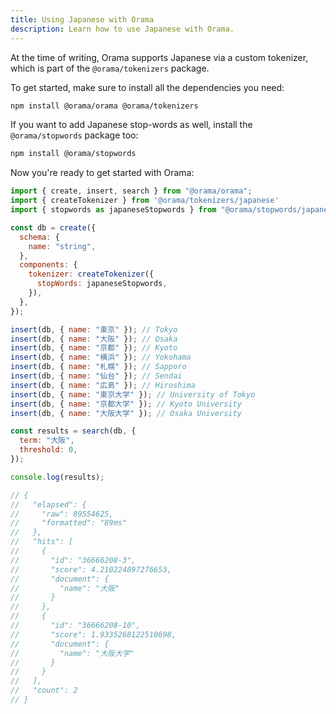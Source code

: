 ```yaml
---
title: Using Japanese with Orama
description: Learn how to use Japanese with Orama.
---
```


At the time of writing, Orama supports Japanese via a custom tokenizer, which is part of the `@orama/tokenizers` package.

To get started, make sure to install all the dependencies you need:

```bash
npm install @orama/orama @orama/tokenizers
```

If you want to add Japanese stop-words as well, install the `@orama/stopwords` package too:

```bash
npm install @orama/stopwords
```

Now you're ready to get started with Orama:

```js
import { create, insert, search } from "@orama/orama";
import { createTokenizer } from '@orama/tokenizers/japanese'
import { stopwords as japaneseStopwords } from "@orama/stopwords/japanese";

const db = create({
  schema: {
    name: "string",
  },
  components: {
    tokenizer: createTokenizer({
      stopWords: japaneseStopwords,
    }),
  },
});

insert(db, { name: "東京" }); // Tokyo
insert(db, { name: "大阪" }); // Osaka
insert(db, { name: "京都" }); // Kyoto
insert(db, { name: "横浜" }); // Yokohama
insert(db, { name: "札幌" }); // Sapporo
insert(db, { name: "仙台" }); // Sendai
insert(db, { name: "広島" }); // Hiroshima
insert(db, { name: "東京大学" }); // University of Tokyo
insert(db, { name: "京都大学" }); // Kyoto University
insert(db, { name: "大阪大学" }); // Osaka University

const results = search(db, {
  term: "大阪",
  threshold: 0,
});

console.log(results);

// {
//   "elapsed": {
//     "raw": 89554625,
//     "formatted": "89ms"
//   },
//   "hits": [
//     {
//       "id": "36666208-3",
//       "score": 4.210224897276653,
//       "document": {
//         "name": "大阪"
//       }
//     },
//     {
//       "id": "36666208-10",
//       "score": 1.9335268122510698,
//       "document": {
//         "name": "大阪大学"
//       }
//     }
//   ],
//   "count": 2
// }
```
